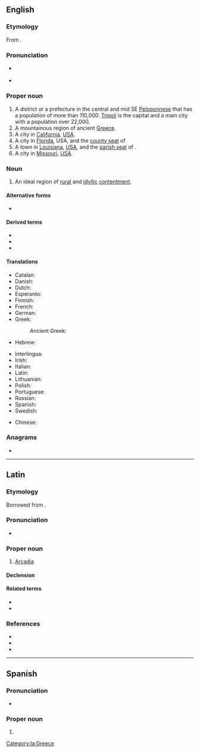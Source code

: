 {{also|arcadia|Arcádia}}
==English==
{{wikipedia}}

===Etymology===
From {{der|en|grc|Ἀρκαδία}}.

===Pronunciation===
* {{a|GA}} {{IPA|/ɑɹˈkeɪdi.ə/|lang=en}}
* {{rhymes|eɪdiə|lang=en}}

===Proper noun===
{{en-proper noun}}

# A district or a prefecture in the central and mid SE [[Peloponnese]] that has a population of more than 110,000. [[Tripoli]] is the capital and a main city with a population over 22,000.
# A mountainous region of ancient [[Greece]].
# A city in [[California]], [[USA]].
# A city in [[Florida]], USA, and the [[county seat]] of {{l|en|DeSoto County}}
# A town in [[Louisiana]], [[USA]], and the [[parish seat]] of {{l|en|Bienville Parish}}.
# A city in [[Missouri]], [[USA]].

=== Noun ===
{{zh-noun}}

#An ideal region of [[rural]] and [[idyllic]] [[contentment]].

{{topics|en|Florida, USA|Louisiana, USA|Fictional locations}}

====Alternative forms====
* {{sense|ideal region}} {{l|en|arcadia}}

====Derived terms====
* {{l|en|Arcadian}}
* {{l|en|Arcadic}}
* {{l|en|Arcady}}

====Translations====
{{trans-top|A district or a prefecture in the central and mid SE Peloponnese}}
* Catalan: {{t|ca|Arcàdia}}
* Danish: {{t|da|Arkadien}}
* Dutch: {{t|nl|Arcadië}}
* Esperanto: {{l|eo|Arkadio}}
* Finnish: {{t+|fi|Arkadia}}
* French: {{t+|fr|Arcadie}}
* German: {{t+|de|Arkadien}}
* Greek: {{t+|el|Αρκαδία|f}}
*: Ancient Greek: {{t|grc|Ἀρκαδία|f}}
* Hebrew: {{t|he|ארקאדיה|f|tr=Arkadia}}
{{trans-mid}}
* Interlingua: {{t|ia|Arcadia}}
* Irish: {{t|ga|an Arcáid|f}}
* Italian: {{t|it|Arcadia|f}}
* Latin: {{t|la|Arcadia|f}}
* Lithuanian: {{t|lt|Arkadija}}
* Polish: {{t+|pl|Arkadia|f}}
* Portuguese: {{t|pt|Arcádia|f}}
* Russian: {{t+|ru|Арка́дия|f}}
* Spanish: {{t|es|Arcadia|f}}
* Swedish: {{t|sv|Arkadien|n}}
{{trans-bottom}}
{{trans-top|An ideal region of rural and idyllic contentment}}
* Chinese: {{t+|cmn|世外桃源|tr=shìwàitáoyuán|sc=Hani}}
{{trans-bottom}}

===Anagrams===
* {{anagrams|en|a=aaacdir|acardia}}

----

==Latin==

===Etymology===
Borrowed from {{bor|la|grc|Ἀρκαδία}}.

===Pronunciation===
* {{la-IPA|arcadia}}

===Proper noun===
{{la-proper noun|Arcadia|Arcadiae|f|first}}

# [[#English|Arcadia]]

====Declension====
{{la-decl-1st|num=sg|Arcadi}}

====Related terms====
* {{l|la|Arcadicus}}
* {{l|la|Arcadius}}

===References===
* {{R:L&S|Arcadia1}}
* {{R:Gaffiot}}
* {{R:Smith's Geography}}

[[Category:la:Greece]]

----

==Spanish==
{{wikipedia|lang=es}}

===Pronunciation===
* {{es-IPA}}

===Proper noun===
{{es-proper noun|f}}

# {{l|en|Arcadia}}